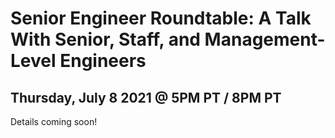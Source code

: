 
<MdLayout title="Senior Engineer Roundtable: A Talk With Senior, Staff, and Management-Level Engineers" hideTopButton>

# Senior Engineer Roundtable: A Talk With Senior, Staff, and Management-Level Engineers

## Thursday, July 8 2021 @ 5PM PT / 8PM PT

Details coming soon!

</MdLayout>

